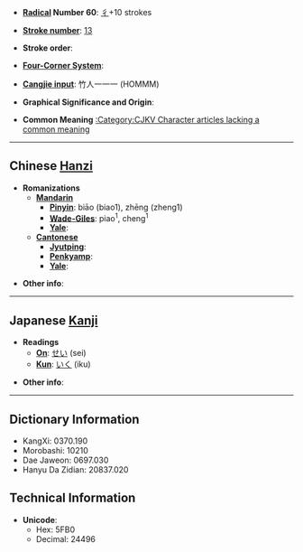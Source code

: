 * '''[[Wiktionary:Chinese radical index| Radical]] Number 60''': [[Wiktionary:Chinese radical index 彳|彳]]+10 strokes

* '''[[Wiktionary:Chinese total strokes index|Stroke number]]''': [[Wiktionary:Chinese total strokes index 13|13]]

* '''Stroke order''': 

* '''[[Wiktionary:Chinese four corner index|Four-Corner System]]''': 

* '''[[Wiktionary:Chinese Cangjie index|Cangjie input]]''': 竹人一一一 (HOMMM)

* '''Graphical Significance and Origin''': 

* '''Common Meaning''' [[:Category:CJKV Character articles lacking a common meaning]]

----

== Chinese [[Hanzi]] ==

* '''Romanizations'''
** '''[[Mandarin]]'''
*** '''[[Pinyin]]''': biāo (biao1), zhēng (zheng1)
*** '''[[Wade-Giles]]''': piao<sup>1</sup>, cheng<sup>1</sup>
*** '''[[Yale]]''': 
** '''[[Cantonese]]'''
*** '''[[Jyutping]]''':
*** '''[[Penkyamp]]''': 
*** '''[[Yale]]''': 

* '''Other info''': 

----

== Japanese [[Kanji]] ==

* '''Readings'''
** '''[[On]]''': [[せい]] (sei)
** '''[[Kun]]''': [[いく]] (iku)

* '''Other info''':  

----

== Dictionary Information ==

* KangXi: 0370.190
* Morobashi: 10210
* Dae Jaweon: 0697.030
* Hanyu Da Zidian: 20837.020

== Technical Information ==

* '''Unicode''':
** Hex: 5FB0
** Decimal: 24496